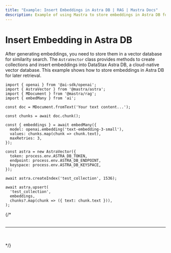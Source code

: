 ```yaml
---
title: "Example: Insert Embeddings in Astra DB | RAG | Mastra Docs"
description: Example of using Mastra to store embeddings in Astra DB for similarity search.
---
```



# Insert Embedding in Astra DB

After generating embeddings, you need to store them in a vector database for similarity search. The `AstraVector` class provides methods to create collections and insert embeddings into DataStax Astra DB, a cloud-native vector database. This example shows how to store embeddings in Astra DB for later retrieval.

```tsx copy
import { openai } from '@ai-sdk/openai';
import { AstraVector } from '@mastra/astra';
import { MDocument } from '@mastra/rag';
import { embedMany } from 'ai';

const doc = MDocument.fromText('Your text content...');

const chunks = await doc.chunk();

const { embeddings } = await embedMany({
  model: openai.embedding('text-embedding-3-small'),
  values: chunks.map(chunk => chunk.text),
  maxRetries: 3,
});

const astra = new AstraVector({
  token: process.env.ASTRA_DB_TOKEN,
  endpoint: process.env.ASTRA_DB_ENDPOINT,
  keyspace: process.env.ASTRA_DB_KEYSPACE,
});

await astra.createIndex('test_collection', 1536);

await astra.upsert(
  'test_collection',
  embeddings,
  chunks?.map(chunk => ({ text: chunk.text })),
);
```

{/* <br />
<br />
<hr className="dark:border-[#404040] border-gray-300" />
<br />
<br />
<GithubLink link={'https://github.com/mastra-ai/mastra/blob/main/examples/basics/rag/insert-embedding-in-astra'} /> */}
